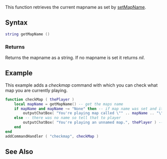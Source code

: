  
{{Server function}}
This function retrieves the current mapname as set by [[/setMapName.md|setMapName]].

==Syntax== 
<syntaxhighlight lang="lua">
string getMapName ()
</syntaxhighlight> 

===Returns===
Returns the mapname as a string. If no mapname is set it returns ''nil''.

==Example== 
This example adds a ''checkmap'' command with which you can check what map you are currently playing.
<syntaxhighlight lang="lua">
function checkMap ( thePlayer )
    local mapName = getMapName() -- get the maps name
	if mapName and mapName ~= "None" then -- if map name was set and it isn't "None" (default map name)
        outputChatBox( "You're playing map called \"" .. mapName .. "\"", thePlayer ) -- print out the map name
    else -- there was no name so tell that to player
        outputChatBox( "You're playing an unnamed map.", thePlayer ) -- print out the message
    end
end
addCommandHandler ( "checkmap", checkMap )
</syntaxhighlight>

==See Also==
{{Announce functions}}